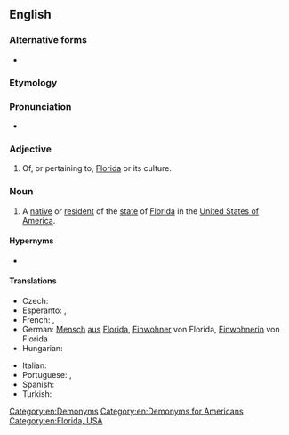 ==English==

===Alternative forms===
* {{alter|en|Floridan}}

===Etymology===
{{suffix|en|Florida|ian}}

===Pronunciation===
* {{IPA|en|/flɔˈɹɪdi.ən/}}

===Adjective===
{{en-adj|-}}

# Of, or pertaining to, [[Florida]] or its culture.

===Noun===
{{en-noun}}

# A [[native]] or [[resident]] of the [[state]] of [[Florida]] in the [[United States of America]].

====Hypernyms====
* {{l|en|American}}

====Translations====
{{trans-top|an inhabitant or a resident of the state of Florida}}
* Czech: {{t+|cs|Floriďan|m}}
* Esperanto: {{t|eo|floridano|m}}, {{t|eo|floridanino|f}}
* French: {{t+|fr|Floridien|m}}, {{t|fr|Floridienne|f}}
* German: [[Mensch]] [[aus]] [[Florida]], [[Einwohner]] von Florida, [[Einwohnerin]] von Florida
* Hungarian: {{t|hu|floridai}}
{{trans-mid}}
* Italian: {{t|it|floridiano|m}}
* Portuguese: {{t|pt|floridense}}, {{t|pt|floridiano|m}}
* Spanish: {{t+|es|floridense|m|f}}
* Turkish: {{t|tr|Floridalı}}
{{trans-bottom}}

[[Category:en:Demonyms]]
[[Category:en:Demonyms for Americans]]
[[Category:en:Florida, USA]]